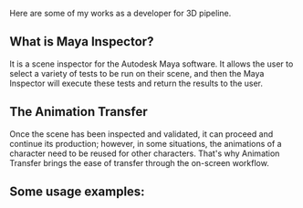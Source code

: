 
<PostHeader
    title='A QT Interface by Python and PySide2 for Autodesk Maya'
    projectName='Maya Inspector'
    imageName='maya-inspector/preview-image.png'
    date='2021'
    order='2'
/>

Here are some of my works as a developer for 3D pipeline.

## What is Maya Inspector?
It is a scene inspector for the Autodesk Maya software. It allows the user to select a variety of tests to be run on their scene, and then the Maya Inspector will execute these tests and return the results to the user.

## The Animation Transfer
Once the scene has been inspected and validated, it can proceed and continue its production; however, in some situations, the animations of a character need to be reused for other characters. That's why Animation Transfer brings the ease of transfer through the on-screen workflow.

## Some usage examples:

<div class="blogGallery">
    <Media src='/work/maya-inspector/animation-transfer-homepage.png' alt='Maya Inspector' />
    <Media src='/work/maya-inspector/animation-transfer-workflow.mp4' alt='Maya Inspector' />
    <Media src='/work/maya-inspector/home-page.png' alt='Maya Inspector' />
    <Media src='/work/maya-inspector/main-workflow.mp4' alt='Maya Inspector' />
    <Media src='/work/maya-inspector/success-page.png' alt='Maya Inspector' />
    <Media src='/work/maya-inspector/error-page.png' alt='Maya Inspector' />
</div>
